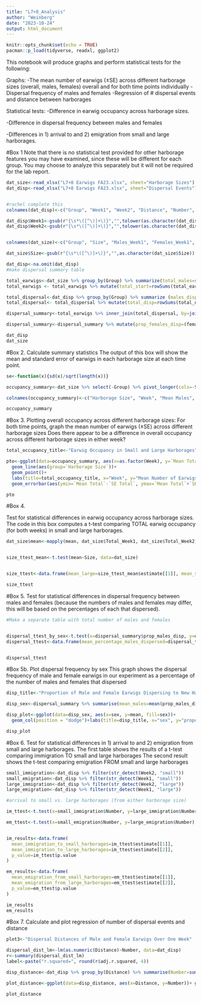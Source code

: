 ```yaml
---
title: "L7+8_Analysis"
author: "Weinberg"
date: "2023-10-24"
output: html_document
---
```


```r
knitr::opts_chunk$set(echo = TRUE)
pacman::p_load(tidyverse, readxl, ggplot2)
```
This notebook will produce graphs and perform statistical tests for the following:

Graphs:
-The mean number of earwigs (±SE) across different harborage sizes (overall, males, females) overall and for both time points individually
-Dispersal frequency of males and females
-Regression of # dispersal events and distance between harborages


Statistical tests:
-Difference in earwig occupancy across harborage sizes.

-Difference in dispersal frequency between males and females

-Differences in 1) arrival to and 2) emigration from small and large harborages. 

#Box 1
Note that there is no statistical test provided for other harborage features you may have examined, since these will be different for each group. You may choose to analyze this separately but it will not be required for the lab report.
```r
dat_size<-read_xlsx("L7+8 Earwigs FA23.xlsx", sheet="Harborage Sizes")
dat_disp<-read_xlsx("L7+8 Earwigs FA23.xlsx", sheet="Dispersal Events")


#rachel complete this
colnames(dat_disp)<-c("Group", "Week1", "Week2", "Distance", "Number", "Sex")

dat_disp$Week1<-gsub(r"{\s*\([^\)]+\)}","",tolower(as.character(dat_disp$Week1)))
dat_disp$Week2<-gsub(r"{\s*\([^\)]+\)}","",tolower(as.character(dat_disp$Week2)))


colnames(dat_size)<-c("Group", "Size", "Males_Week1", "Females_Week1", "Total_Week1", "Males_Week2", "Females_Week2", "Total_Week2")

dat_size$Size<-gsub(r"{\s*\([^\)]+\)}","",as.character(dat_size$Size))

dat_disp<-na.omit(dat_disp)
#make dispersal summary table

total_earwigs<-dat_size %>% group_by(Group) %>% summarize(total_males=sum(Males_Week1), total_females=sum(Females_Week1)) 
total_earwigs <- total_earwigs %>% mutate(total_start=rowSums(total_earwigs[2:3]))

total_dispersal<-dat_disp %>% group_by(Group) %>% summarize (males_disp=sum(Number[Sex=="M"]), females_disp=sum(Number[Sex=="F"])) 
total_dispersal<- total_dispersal %>% mutate(total_disp=rowSums(total_dispersal[2:3]))

dispersal_summary<-total_earwigs %>% inner_join(total_dispersal, by=join_by(Group))

dispersal_summary<-dispersal_summary %>% mutate(prop_females_disp=(females_disp/total_females), prop_males_disp=(males_disp/total_males), prop_disp_total=(total_start/total_disp))

dat_disp
dat_size
```



#Box 2. Calculate summary statistics
The output of this box will show the mean and standard error of earwigs in each harborage size at each time point.

```r
se<-function(x){sd(x)/sqrt(length(x))}

occupancy_summary<-dat_size %>% select(-Group) %>% pivot_longer(cols=-Size, names_to = c(".value", "Week"), names_sep="_") %>% group_by(Size, Week) %>% summarise_all(list(mean, se))

colnames(occupancy_summary)<-c("Harborage Size", "Week", "Mean Males", "Mean Females", "Mean Total", "SE Males", "SE Females", "SE Total")

occupancy_summary
```

#Box 3. Plotting overall occupancy across different harborage sizes: For both time points, graph the mean number of earwigs (±SE) across different harborage sizes
Does there appear to be a difference in overall occupancy across different harborage sizes in either week?
```r
total_occupancy_title<-"Earwig Occupancy in Small and Large Harborages"

pto<-ggplot(data=occupancy_summary, aes(x=as.factor(Week), y=`Mean Total`, color=`Harborage Size`))+ 
  geom_line(aes(group=`Harborage Size`))+
  geom_point()+
  labs(title=total_occupancy_title, x="Week", y="Mean Number of Earwigs")+
  geom_errorbar(aes(ymin=`Mean Total`-`SE Total`, ymax=`Mean Total`+`SE Total`), width=.2, position=position_dodge(0)) 

pto
```


#Box 4.

Test for statistical differences in earwig occupancy across harborage sizes.
The code in this box computes a t-test comparing TOTAL earwig occupancy (for both weeks) in small and large harborages.

```r
dat_size$mean<-mapply(mean, dat_size$Total_Week1, dat_size$Total_Week2)


size_ttest_mean<-t.test(mean~Size, data=dat_size)


size_ttest<-data.frame(mean_large=size_ttest_mean$estimate[[1]], mean_small=size_ttest_mean$estimate[[2]], p_value=size_ttest_mean$p.value)

size_ttest
```


#Box 5. Test for statistical differences in dispersal frequency between males and females (because the numbers of males and females may differ, this will be based on the percentages of each that dispersed). 

```r
#Make a separate table with total number of males and females


dispersal_ttest_by_sex<-t.test(x=dispersal_summary$prop_males_disp, y=dispersal_summary$prop_females_disp)
dispersal_ttest<-data.frame(mean_percentage_males_dispersed=dispersal_ttest_by_sex$estimate[[1]], mean_percentage_females_dispersed=dispersal_ttest_by_sex$estimate[[2]], p_value=dispersal_ttest_by_sex$p.value)


dispersal_ttest
```

#Box 5b. Plot dispersal frequency by sex
This graph shows the dispersal frequency of male and female earwigs in our experiment as a percentage of the number of males and females that dispersed
```r
disp_title<-"Proportion of Male and Female Earwigs Dispersing to New Harborages"

disp_sex<-dispersal_summary %>% summarise(mean_males=mean(prop_males_disp), mean_females=mean(prop_females_disp), se_males=se(prop_males_disp), se_females=se(prop_females_disp)) %>% pivot_longer(everything(), names_to=c(".value", "sex"), names_sep="_")

disp_plot<-ggplot(data=disp_sex, aes(x=sex, y=mean, fill=sex))+
  geom_col(position = "dodge")+labs(title=disp_title, x="sex", y="proportion dispersed")+geom_errorbar(aes(x=sex, ymin=mean-se, ymax=mean+se), size=0.5, position=position_dodge())+scale_fill_manual(values=c("#999999", "#E69F00"))

disp_plot
```

#Box 6.
Test for statistical differences in 1) arrival to and 2) emigration from small and large harborages.
The first table shows the results of a t-test comparing immigration TO small and large harborages
The second result shows the t-test comparing emigration FROM small and large harborages

```r
small_immigration<-dat_disp %>% filter(str_detect(Week2, "small"))
small_emigration<-dat_disp %>% filter(str_detect(Week1, "small"))
large_immigration<-dat_disp %>% filter(str_detect(Week2, "large"))
large_emigration<-dat_disp %>% filter(str_detect(Week1, "large"))

#arrival to small vs. large harborages (from either harborage size)

im_ttest<-t.test(x=small_immigration$Number, y=large_immigration$Number)

em_ttest<-t.test(x=small_emigration$Number, y=large_emigration$Number)


im_results<-data.frame(
  mean_immigration_to_small_harborages=im_ttest$estimate[[1]],
  mean_immigration_to_large_harborages=im_ttest$estimate[[2]],
  p_value=im_ttest$p.value
)

em_results<-data.frame(
  mean_emigration_from_small_harborages=em_ttest$estimate[[1]],
  mean_emigration_from_large_harborages=em_ttest$estimate[[2]],
  p_value=em_ttest$p.value
)

im_results
em_results
```

#Box 7. Calculate and plot regression of number of dispersal events and distance

```r
plot3<-"Dispersal Distances of Male and Female Earwigs Over One Week"

dispersal_dist_lm<-lm(as.numeric(Distance)~Number, data=dat_disp)
r<-summary(dispersal_dist_lm)
label<-paste("r.squared=", round(r$adj.r.squared, 4))

disp_distance<-dat_disp %>% group_by(Distance) %>% summarise(Number=sum(Number))

plot_distance<-ggplot(data=disp_distance, aes(x=Distance, y=Number))+ geom_point()+ geom_smooth(method="lm")+ggtitle(plot3) + scale_y_continuous(breaks=c(1, 2, 3, 4, 5, 6)) + geom_text(x=8, y=4.5, label=label)

plot_distance
```

